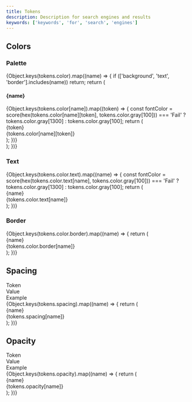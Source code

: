 ```yaml
---
title: Tokens
description: Description for search engines and results
keywords: ['keywords', 'for', 'search', 'engines']
---
```



## Colors

### Palette

<div style={{ display: 'flex', flexWrap: 'wrap' }}>
  {Object.keys(tokens.color).map((name) => {
    if (['background', 'text', 'border'].includes(name)) return;
    return (
      <div key={name} style={{ margin: '16px' }}>
        <h4>{name}</h4>
        {Object.keys(tokens.color[name]).map((token) => {
          const fontColor =
            score(hex(tokens.color[name][token], tokens.color.gray[100])) === 'Fail'
              ? tokens.color.gray[1300]
              : tokens.color.gray[100];
          return (
            <div key={token} style={{ display: 'flex' }}>
              <Box width="240px" padding="8px" background={tokens.color[name][token]}>
                <div
                  style={{
                    display: 'flex',
                    color: fontColor,
                    justifyContent: 'space-between',
                    alignItems: 'center',
                    height: '100%',
                  }}
                >
                  <div>{token}</div>
                  <div>{tokens.color[name][token]}</div>
                </div>
              </Box>
            </div>
          );
        })}
      </div>
    );
  })}
</div>

### Text

<div>
  {Object.keys(tokens.color.text).map((name) => {
    const fontColor =
      score(hex(tokens.color.text[name], tokens.color.gray[100])) === 'Fail'
        ? tokens.color.gray[1300]
        : tokens.color.gray[100];
    return (
      <div
        key={name}
        style={{
          display: 'flex',
          justifyContent: 'space-between',
          background: tokens.color.gray[1100],
          alignItems: 'center',
          width: '240px',
          color: tokens.color.text[name],
          margin: '4px',
          padding: '8px',
        }}
      >
        <div>{name}</div>
        <div>{tokens.color.text[name]}</div>
      </div>
    );
  })}
</div>

### Border

<div>
  {Object.keys(tokens.color.border).map((name) => {
    return (
      <div
        key={name}
        style={{
          display: 'flex',
          justifyContent: 'space-between',
          alignItems: 'center',
          width: '240px',
          border: `1px solid ${tokens.color.border[name]}`,
          margin: '4px',
          padding: '8px',
        }}
      >
        <div>{name}</div>
        <div>{tokens.color.border[name]}</div>
      </div>
    );
  })}
</div>

## Spacing

<div>
  <div
    style={{
      display: 'flex',
      justifyContent: 'space-between',
      width: '240px',
      color: tokens.color.gray[100],
      margin: '4px',
      padding: '4px',
    }}
  >
    <div>Token</div>
    <div>Value</div>
    <div>Example</div>
  </div>
  {Object.keys(tokens.spacing).map((name) => {
    return (
      <div
        key={name}
        style={{
          display: 'flex',
          justifyContent: 'space-between',
          background: tokens.color.gray[1100],
          alignItems: 'center',
          width: '240px',
          color: tokens.color.gray[100],
          margin: '4px',
          padding: '8px',
        }}
      >
        <div style={{ width: '33%' }}>{name}</div>
        <div style={{ width: '33%' }}>{tokens.spacing[name]}</div>
        <div style={{ width: '34%' }}>
          <Box width={tokens.spacing[name]} height={tokens.spacing[name]} background={tokens.color.red[400]}></Box>
        </div>
      </div>
    );
  })}
</div>

## Opacity

<div>
  <div
    style={{
      display: 'flex',
      justifyContent: 'space-between',
      width: '240px',
      color: tokens.color.gray[100],
      margin: '4px',
      padding: '4px',
    }}
  >
    <div>Token</div>
    <div>Value</div>
    <div>Example</div>
  </div>
  {Object.keys(tokens.opacity).map((name) => {
    return (
      <div
        key={name}
        style={{
          display: 'flex',
          justifyContent: 'space-between',
          background: tokens.color.gray[1100],
          alignItems: 'center',
          width: '240px',
          color: tokens.color.gray[100],
          margin: '4px',
          padding: '4px',
        }}
      >
        <div>{name}</div>
        <div>{tokens.opacity[name]}</div>
        <Box height="20px" background={tokens.color.red[400]} opacity={tokens.opacity[name]}></Box>
      </div>
    );
  })}
</div>
